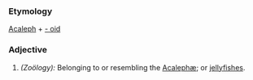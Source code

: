 ===Etymology===
[[Acaleph]] + [[- oid]]
===Adjective===
#''(Zoölogy):'' Belonging to or resembling the [[Acalephæ]]; or [[jellyfish]]es.